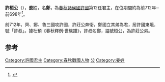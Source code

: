 '''許桓公'''（{{bd|？||前698年||catIdx=J姜}}），'''姜'''姓，名'''鄭'''，為[[春秋时期|春秋]][[諸侯國|諸侯國]][[許國|許國]]第12任君主，在位期間約為前712年─前698年<ref>{{Cite book|title=周代淮河上游诸侯国研究|last=金荣权著|first=|publisher=郑州：河南大学出版社|year=2012.07|isbn=978-7-5649-0686-3|location=|pages=107}}</ref>。

前712年，齊、鄭、魯三國攻許國，許莊公奔衛，鄭國立其弟為君，居許國東境，號「許叔」。據杜預《春秋釋例·世族譜》，許叔名鄭，謚號桓公，為許莊公弟。

==参考==
{{reflist}}
{{start box}}
{{s-before|兄：[[許莊公|許莊公]]}}
{{s-title|[[春秋时期|春秋]][[許國|許國]]君主|在位期間前712年─前698年}}
{{s-after|弟：[[許穆公|許穆公]]}}
{{end box}}
{{許國君主}}
[[Category:許國君主|Category:許國君主]]
[[Category:春秋戰國人物|Category:春秋戰國人物]]
[[Category:諡桓|公]]
[[Category:姜姓|Category:姜姓]]